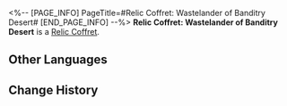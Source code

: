 <%-- [PAGE_INFO]
PageTitle=#Relic Coffret: Wastelander of Banditry Desert#
[END_PAGE_INFO] --%>
{{Item Infobox
|id          = 71011
|image       = Item Relic Coffret- Wastelander of Banditry Desert.png
|type        = Relic Coffret
|invCategory = Valuables
|rarity      = 5
|effect      = 
|description = A device used to collect and restore the Lightdust in the Fragmentum to its original form. Use this to obtain a random 5-star relic from the Wastelander of Banditry Desert set.
}}
{{Description|You never know what's in the box until you open it.<br /><br />''"So it's essentially like buying a lottery ticket?"<br />"At least we don't need to worry about finding a cat that is both dead and alive."''}}
'''Relic Coffret: Wastelander of Banditry Desert''' is a [[Relic Coffret]].

==Other Languages==
{{Other Languages
|en   = Relic Coffret: Wastelander of Banditry Desert
|zhs  = 遗器铸盒：盗匪荒漠的废土客
|zht  = 遺器鑄盒：盜匪荒漠的廢土客
|ja   = 遺物ボックス：荒地で盗みを働く廃土客
|ko   = 유물 주조함: 황무지의 도적, 황야인
|es   = Cofre de artefactos: Habitante del yermo de los bandidos
|fr   = Coffret à relique : Ferrailleur du désert des bandits
|ru   = Сундук с Реликвиями: Головорез бандитской пустыни
|th   = กล่องรีลิกส์: Wastelander of Banditry Desert
|vi   = Hộp Đúc Di Vật: Kẻ Hoang Dã Sa Mạc
|de   = Reliktkästchen: Ödländer aus der Räuberwüste
|id   = Relic Coffret: Wastelander of Banditry Desert
|pt   = Cofre de Relíquia: Andarilho do Deserto da Bandidagem
}}

==Change History==
{{Change History|1.0}}